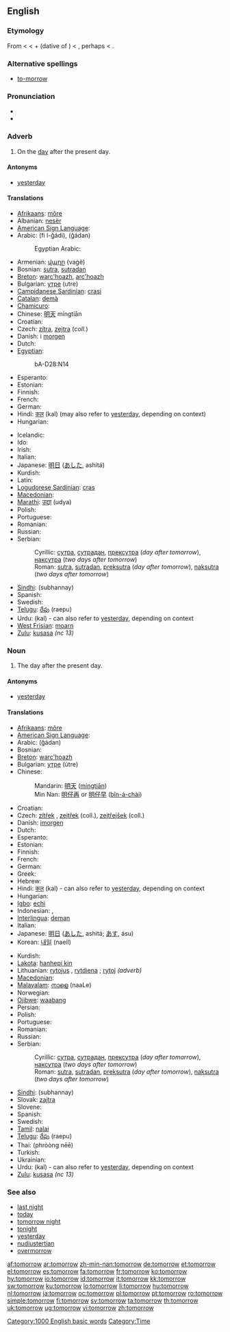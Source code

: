 ==English==

===Etymology===
From {{etyl|enm}} {{term||to morwe(n)}} < {{etyl|ang}} {{term|morgenne|to morgenne|lang=ang|on [the] morrow}} < {{term|to|lang=ang||at, on}} + {{term|morgenne|lang=ang}} (dative of {{term|morgen||morning|lang=ang}}) < {{proto|Germanic|marganaz|morning}}, perhaps < {{proto|Indo-European|mergʰ-|to blink, to twinkle}}.

===Alternative spellings===
* {{qualifier|archaic}} [[to-morrow]]

===Pronunciation===
* {{audio|en-us-tomorrow.ogg|Audio (US)}}
* {{rhymes|ɒrəʊ}}

===Adverb===
{{en-adv|-}}

# On the [[day]] after the present day.

====Antonyms====
* [[yesterday]]

====Translations====
{{trans-top|On the day after the present day.}}
* [[Afrikaans]]: [[môre]]
* Albanian: [[nesër]]
* [[American Sign Language]]: {{tø|ase|OpenA@Jaw-ThumbBack OpenA@NearCheek-ThumbUp|xs=American Sign Language}}
* Arabic: {{Arab|[[في الغد]]}} (fi l-ğádi), {{Arab|[[غداً]]}} (ğádan)
*: Egyptian Arabic: {{tø|arz|بكره|tr=bukra|sc=Arab|xs=Egyptian Arabic}}
* Armenian: [[վաղը]] (vaġë)
* Bosnian: [[sutra]], [[sutradan]]
* [[Breton]]: [[warc'hoazh]], [[arc'hoazh]]
* Bulgarian: [[утре]] (utre)
* [[Campidanese Sardinian]]: [[crasi]]
* [[Catalan]]: [[demà]]
* [[Chamicuro]]: {{tø|ccc|wa'ni}}
* Chinese: [[明天]] míngtiān
* Croatian: {{t-|hr|sutra}}
* Czech: [[zítra]], [[zejtra]] (''coll.'')
* Danish: i [[morgen]]
* Dutch: {{t+|nl|morgen}}
* [[Egyptian]]: {{tø|egy|bȝkȝ|alt=bk|sc=Egyp}}
*: <hiero>bA-D28:N14</hiero>
* Esperanto: {{t-|eo|morgaŭ|xs=Esperanto}}
* Estonian: {{t+|et|homme}}
* Finnish: {{t+|fi|huomenna}}
* French: {{t+|fr|demain}}
* German: {{t+|de|morgen}}
* Hindi: [[कल]] (kal) (may also refer to [[yesterday]], depending on context)
* Hungarian: {{t+|hu|holnap}}
{{trans-mid}}
* Icelandic: {{t+|is|á morgun}}
* Ido: {{t+|io|morge|xs=Ido}}
* Irish: {{t+|ga|amárach|xs=Irish}}
* Italian: {{t+|it|domani}}
* Japanese: [[明日]] ([[あした]], ashitá)
* Kurdish: {{ku-Arab|[[سبه‌ی]]}}
* Latin: {{t+|la|cras}}
* [[Logudorese Sardinian]]: [[cras]]
* [[Macedonian]]: {{t|mk|утре|n|tr=útre|sc=Cyrl}}
* [[Marathi]]: [[उद्या]] (udya)
* Polish: {{t+|pl|jutro}}
* Portuguese: {{t+|pt|amanhã}}
* Romanian: {{t+|ro|mâine}}
* Russian: {{t+|ru|завтра|tr=závtra|sc=Cyrl}}
* Serbian:
*: Cyrillic: [[сутрa]], [[сутрадан]], [[прексутра]] (''day after tomorrow''), [[наксутра]] (''two days after tomorrow'')
*: Roman: [[sutra]], [[sutradan]], [[preksutra]] (''day after tomorrow''), [[naksutra]] (''two days after tomorrow'')
* [[Sindhi]]: {{sd-Arab|[[سڀاڻي|سُڀاڻي]]}} (subhannay) {{f}}
* Spanish: {{t+|es|mañana}}
* Swedish: {{t+|sv|imorgon}}
* [[Telugu]]: [[రేపు]] (raepu)
* Urdu: {{ur-Arab|[[کل]]}} (kal) - can also refer to [[yesterday]], depending on context
* [[West Frisian]]: [[moarn]]
* [[Zulu]]: [[kusasa]] ''(nc 13)''
{{trans-bottom}}

===Noun===
{{en-noun}}

# The day after the present day.

====Antonyms====
* [[yesterday]]

====Translations====
{{trans-top|The day after the present day.}}
* [[Afrikaans]]: [[môre]]
* [[American Sign Language]]: {{tø|ase|OpenA@Jaw-ThumbBack OpenA@NearCheek-ThumbUp|xs=American Sign Language}}
* Arabic: {{Arab|[[غدا|غَداً]]}} (ğádan)
* Bosnian: {{t-|bs|sutra|n}}
* [[Breton]]: [[warc'hoazh]]
* Bulgarian: [[утре]] (útre)
* Chinese:
*: Mandarin: [[明天]] ([[míngtiān]])
*: Min Nan: [[明仔再]] or [[明仔早]] ([[bîn-á-chài]])
* Croatian: {{t-|hr|sutra|n}}
* Czech: [[zítřek]] {{m}}, [[zejtřek]] {{m}} (coll.), [[zejtřejšek]] {{m}} (coll.)
* Danish: [[imorgen]]
* Dutch: {{t+|nl|morgen|m}}
* Esperanto: {{t-|eo|morgaŭ|xs=Esperanto}}
* Estonian: {{t+|et|homme}}
* Finnish: {{t+|fi|huominen}}
* French: {{t+|fr|lendemain|m}}
* German: {{t+|de|morgen}}
* Greek: {{t+|el|αύριο|tr=ávrio|sc=Grek}}
* Hebrew: {{t-|he|מחר|tr=makhár|sc=Hebr}}
* Hindi: [[कल]] (kal) - can also refer to [[yesterday]], depending on context
* Hungarian: {{t+|hu|holnap}}
* [[Igbo]]: [[echi]]
* Indonesian: {{t+|id|besok|xs=Indonesian}}, {{t-|id|esok|xs=Indonesian}}
* [[Interlingua]]: [[deman]]
* Italian: {{t+|it|domani}}
* Japanese: [[明日]] ([[あした]], ashitá; [[あす]], ásu)
* Korean: [[내일]] (naeil)
{{trans-mid}}
* Kurdish: {{ku-Arab|[[سبه‌ینێ]]}}
* [[Lakota]]: [[hanhepi kin]]
* Lithuanian: [[rytojus]] {{m}}, [[rytdiena]] {{f}}; [[rytoj]] ''(adverb)''
* [[Macedonian]]: {{t|mk|утре|n|tr=útre|sc=Cyrl}}
* [[Malayalam]]: [[നാളെ]] (naaLe)
* Norwegian: {{t+|no|i morgen}}
* [[Ojibwe]]: [[waabang]]
* Persian: {{t+|fa|فردا|tr=fardâ|sc=fa-Arab|xs=Persian}}
* Polish: {{t+|pl|jutro|n}}
* Portuguese: {{t+|pt|amanhã|m}}
* Romanian: {{t+|ro|mâine|n}}
* Russian: {{t+|ru|завтра|tr=závtra|sc=Cyrl}}
* Serbian:
*: Cyrillic: [[сутрa]], [[сутрадан]], [[прексутра]] (''day after tomorrow''), [[наксутра]] (''two days after tomorrow'')
*: Roman: [[sutra]], [[sutradan]], [[preksutra]] (''day after tomorrow''), [[naksutra]] (''two days after tomorrow'')
* [[Sindhi]]: {{sd-Arab|[[سُڀاڻي]]}} (subhannay) {{f}}
* Slovak: [[zajtra]]
* Slovene: {{t+|sl|jutri}}
* Spanish: {{t+|es|mañana|f}}
* Swedish: {{t+|sv|morgondag}}
* [[Tamil]]: [[nalai]]
* [[Telugu]]: [[రేపు]] (raepu)
* Thai: {{Thai|[[พรุ่งนี้]]}} (phròòng nēē)
* Turkish: {{t+|tr|yarın}}
* Ukrainian: {{t+|uk|завтра|tr=závtra|sc=Cyrl|xs=Ukrainian}}
* Urdu: {{ur-Arab|[[کل]]}} (kal) - can also refer to [[yesterday]], depending on context
* [[Zulu]]: [[kusasa]] ''(nc 13)''
{{trans-bottom}}

===See also===
* [[last night]]
* [[today]]
* [[tomorrow night]]
* [[tonight]]
* [[yesterday]]
* [[nudiustertian]]
* [[overmorrow]]

[[Category:1000 English basic words]]
[[Category:Time]]

[[af:tomorrow]]
[[ar:tomorrow]]
[[zh-min-nan:tomorrow]]
[[de:tomorrow]]
[[et:tomorrow]]
[[el:tomorrow]]
[[es:tomorrow]]
[[fa:tomorrow]]
[[fr:tomorrow]]
[[ko:tomorrow]]
[[hy:tomorrow]]
[[io:tomorrow]]
[[id:tomorrow]]
[[it:tomorrow]]
[[kk:tomorrow]]
[[sw:tomorrow]]
[[ku:tomorrow]]
[[lo:tomorrow]]
[[li:tomorrow]]
[[hu:tomorrow]]
[[nl:tomorrow]]
[[ja:tomorrow]]
[[oc:tomorrow]]
[[pl:tomorrow]]
[[pt:tomorrow]]
[[ro:tomorrow]]
[[simple:tomorrow]]
[[fi:tomorrow]]
[[sv:tomorrow]]
[[ta:tomorrow]]
[[th:tomorrow]]
[[uk:tomorrow]]
[[ug:tomorrow]]
[[vi:tomorrow]]
[[zh:tomorrow]]